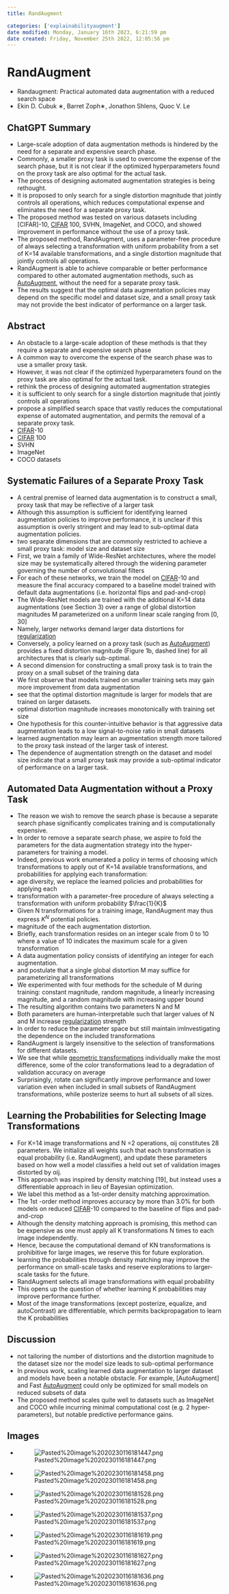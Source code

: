 ```yaml
---
title: RandAugment

categories: ['explainabilityaugment']
date modified: Monday, January 16th 2023, 6:21:59 pm
date created: Friday, November 25th 2022, 12:05:56 pm
---
```


# RandAugment

- Randaugment: Practical automated data augmentation with a reduced search space
- Ekin D. Cubuk ∗, Barret Zoph∗, Jonathon Shlens, Quoc V. Le

## ChatGPT Summary
- Large-scale adoption of data augmentation methods is hindered by the need for a separate and expensive search phase.
- Commonly, a smaller proxy task is used to overcome the expense of the search phase, but it is not clear if the optimized hyperparameters found on the proxy task are also optimal for the actual task.
- The process of designing automated augmentation strategies is being rethought.
- It is proposed to only search for a single distortion magnitude that jointly controls all operations, which reduces computational expense and eliminates the need for a separate proxy task.
- The proposed method was tested on various datasets including [CIFAR]-10, [CIFAR](CIFAR]-10, [CIFAR.qmd) 100, SVHN, ImageNet, and COCO, and showed improvement in performance without the use of a proxy task.
- The proposed method, RandAugment, uses a parameter-free procedure of always selecting a transformation with uniform probability from a set of K=14 available transformations, and a single distortion magnitude that jointly controls all operations.
- RandAugment is able to achieve comparable or better performance compared to other automated augmentation methods, such as [AutoAugment](AutoAugment.qmd), without the need for a separate proxy task.
- The results suggest that the optimal data augmentation policies may depend on the specific model and dataset size, and a small proxy task may not provide the best indicator of performance on a larger task.

## Abstract
- An obstacle to a large-scale adoption of these methods is that they require a separate and expensive search phase
- A common way to overcome the expense of the search phase was to use a smaller proxy task.
- However, it was not clear if the optimized hyperparameters found on the proxy task are also optimal for the actual task.
- rethink the process of designing automated augmentation strategies
- it is sufficient to only search for a single distortion magnitude that jointly controls all operations
- propose a simplified search space that vastly reduces the computational expense of automated augmentation, and permits the removal of a separate proxy task.
- [CIFAR](CIFAR.qmd)-10
- [CIFAR](CIFAR.qmd) 100
- SVHN
- ImageNet
- COCO datasets

## Systematic Failures of a Separate Proxy Task
- A central premise of learned data augmentation is to construct a small, proxy task that may be reflective of a larger task
- Although this assumption is sufficient for identifying learned augmentation policies to improve performance, it is unclear if this assumption is overly stringent and may lead to sub-optimal data augmentation policies.
- two separate dimensions that are commonly restricted to achieve a small proxy task: model size and dataset size
- First, we train a family of Wide-ResNet architectures, where the model size may be systematically altered through the widening parameter governing the number of convolutional filters
- For each of these networks, we train the model on [CIFAR](CIFAR.qmd)-10 and measure the final accuracy compared to a baseline model trained with default data augmentations (i.e. horizontal flips and pad-and-crop)
- The Wide-ResNet models are trained with the additional K=14 data augmentations (see Section 3) over a range of global distortion magnitudes M parameterized on a uniform linear scale ranging from [0, 30]
- Namely, larger networks demand larger data distortions for [regularization](regularization.qmd)
- Conversely, a policy learned on a proxy task (such as [AutoAugment](AutoAugment.qmd)) provides a fixed distortion magnitude (Figure 1b, dashed line) for all architectures that is clearly sub-optimal.
- A second dimension for constructing a small proxy task is to train the proxy on a small subset of the training data
- We first observe that models trained on smaller training sets may gain more improvement from data augmentation
- see that the optimal distortion magnitude is larger for models that are trained on larger datasets.
- optimal distortion magnitude increases monotonically with training set size
- One hypothesis for this counter-intuitive behavior is that aggressive data augmentation leads to a low signal-to-noise ratio in small datasets
- learned augmentation may learn an augmentation strength more tailored to the proxy task instead of the larger task of interest.
- The dependence of augmentation strength on the dataset and model size indicate that a small proxy task may provide a sub-optimal indicator of performance on a larger task.

## Automated Data Augmentation without a Proxy Task
- The reason we wish to remove the search phase is because a separate search phase significantly complicates training and is computationally expensive.
- In order to remove a separate search phase, we aspire to fold the parameters for the data augmentation strategy into the hyper-parameters for training a model.
- Indeed, previous work enumerated a policy in terms of choosing which transformations to apply out of K=14 available transformations, and probabilities for applying each transformation:
- age diversity, we replace the learned policies and probabilities for applying each
- transformation with a parameter-free procedure of always selecting a transformation with uniform probability $\frac{1}{K}$ 
- Given N transformations for a training image, RandAugment may thus express $K^{N}$ potential policies.
- magnitude of the each augmentation distortion.
- Briefly, each transformation resides on an integer scale from 0 to 10 where a value of 10 indicates the maximum scale for a given transformation
- A data augmentation policy consists of identifying an integer for each augmentation.
- and postulate that a single global distortion M may suffice for parameterizing all transformations
- We experimented with four methods for the schedule of M during training: constant magnitude, random magnitude, a linearly increasing magnitude, and a random magnitude with increasing upper bound
- The resulting algorithm contains two parameters N and M
- Both parameters are human-interpretable such that larger values of N and M increase [regularization](regularization.qmd) strength
- In order to reduce the parameter space but still maintain imInvestigating the dependence on the included transformations
- RandAugment is largely insensitive to the selection of transformations for different datasets.
- We see that while [geometric transformations](geometric transformations.qmd) individually make the most difference, some of the color transformations lead to a degradation of validation accuracy on average
- Surprisingly, rotate can significantly improve performance and lower variation even when included in small subsets of RandAugment transformations, while posterize seems to hurt all subsets of all sizes.

## Learning the Probabilities for Selecting Image Transformations
- For K=14 image transformations and N =2 operations, αij constitutes 28 parameters. We initialize all weights such that each transformation is equal probability (i.e. RandAugment), and update these parameters based on how well a model classifies a held out set of validation images distorted by αij.
- This approach was inspired by density matching [19], but instead uses a differentiable approach in lieu of Bayesian optimization.
- We label this method as a 1st-order density matching approximation.
- The 1st -order method improves accuracy by more than 3.0% for both models on reduced [CIFAR](CIFAR.qmd)-10 compared to the baseline of flips and pad-and-crop
- Although the density matching approach is promising, this method can be expensive as one must apply all K transformations N times to each image independently.
- Hence, because the computational demand of KN transformations is prohibitive for large images, we reserve this for future exploration.
- learning the probabilities through density matching may improve the performance on small-scale tasks and reserve explorations to larger-scale tasks for the future.
- RandAugment selects all image transformations with equal probability
- This opens up the question of whether learning K probabilities may improve performance further.
- Most of the image transformations (except posterize, equalize, and autoContrast) are differentiable, which permits backpropagation to learn the K probabilities

## Discussion
- not tailoring the number of distortions and the distortion magnitude to the dataset size nor the model size leads to sub-optimal performance
- In previous work, scaling learned data augmentation to larger dataset and models have been a notable obstacle. For example, [AutoAugment] and Fast [AutoAugment](AutoAugment] and Fast [AutoAugment.qmd) could only be optimized for small models on reduced subsets of data
- The proposed method scales quite well to datasets such as ImageNet and COCO while incurring minimal computational cost (e.g. 2 hyper-parameters), but notable predictive performance gains.

## Images
- ![Pasted%20image%2020230116181447.png](Pasted%20image%2020230116181447.png)
- ![Pasted%20image%2020230116181458.png](Pasted%20image%2020230116181458.png)
- ![Pasted%20image%2020230116181528.png](Pasted%20image%2020230116181528.png)
- ![Pasted%20image%2020230116181537.png](Pasted%20image%2020230116181537.png)
- ![Pasted%20image%2020230116181619.png](Pasted%20image%2020230116181619.png)
- ![Pasted%20image%2020230116181627.png](Pasted%20image%2020230116181627.png)
- ![Pasted%20image%2020230116181636.png](Pasted%20image%2020230116181636.png)



